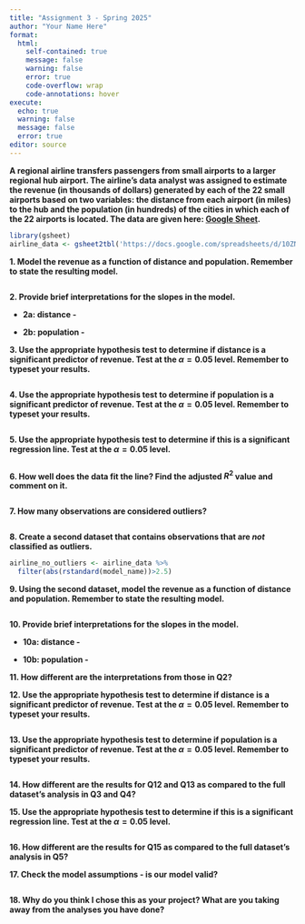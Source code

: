```yaml
---
title: "Assignment 3 - Spring 2025"
author: "Your Name Here"
format: 
  html:
    self-contained: true
    message: false
    warning: false
    error: true
    code-overflow: wrap
    code-annotations: hover
execute:
  echo: true
  warning: false
  message: false
  error: true
editor: source
---
```


**A regional airline transfers passengers from small airports to a larger regional hub airport. The airline's data analyst was assigned to estimate the revenue (in thousands of dollars) generated by each of the 22 small airports based on two variables: the distance from each airport (in miles) to the hub and the population (in hundreds) of the cities in which each of the 22 airports is located. The data are given here: [Google Sheet](https://docs.google.com/spreadsheets/d/10ZN0jMYdVsG2ucIJFSTquVRW916Jj-JmZIGQuqSQhy0/edit?usp=sharing).**

```r
library(gsheet)
airline_data <- gsheet2tbl('https://docs.google.com/spreadsheets/d/10ZN0jMYdVsG2ucIJFSTquVRW916Jj-JmZIGQuqSQhy0/edit?usp=sharing')
```

**1. Model the revenue as a function of distance and population. Remember to state the resulting model.**

```r

```

**2. Provide brief interpretations for the slopes in the model.**

- **2a: distance -**

- **2b: population -**

**3. Use the appropriate hypothesis test to determine if distance is a significant predictor of revenue. Test at the $\alpha=0.05$ level. Remember to typeset your results.**

```r

```

**4. Use the appropriate hypothesis test to determine if population is a significant predictor of revenue. Test at the $\alpha=0.05$ level. Remember to typeset your results.**

```r

```

**5. Use the appropriate hypothesis test to determine if this is a significant regression line. Test at the $\alpha=0.05$ level.**

```r

```

**6. How well does the data fit the line? Find the adjusted $R^2$ value and comment on it.**

```r

```

**7. How many observations are considered outliers?**

```r

```

**8. Create a second dataset that contains observations that are *not* classified as outliers.**

```r
airline_no_outliers <- airline_data %>%
  filter(abs(rstandard(model_name))>2.5)
```

**9. Using the second dataset, model the revenue as a function of distance and population. Remember to state the resulting model.**

```r

```

**10. Provide brief interpretations for the slopes in the model.**

- **10a: distance -**

- **10b: population -**

**11. How different are the interpretations from those in Q2?**



**12. Use the appropriate hypothesis test to determine if distance is a significant predictor of revenue. Test at the $\alpha=0.05$ level. Remember to typeset your results.**

```r

```

**13. Use the appropriate hypothesis test to determine if population is a significant predictor of revenue. Test at the $\alpha=0.05$ level. Remember to typeset your results.**

```r

```

**14. How different are the results for Q12 and Q13 as compared to the full dataset's analysis in Q3 and Q4?**



**15. Use the appropriate hypothesis test to determine if this is a significant regression line. Test at the $\alpha=0.05$ level.**

```r

```

**16. How different are the results for Q15 as compared to the full dataset's analysis in Q5?**



**17. Check the model assumptions - is our model valid?**

```r

```

**18. Why do you think I chose this as your project? What are you taking away from the analyses you have done?**








